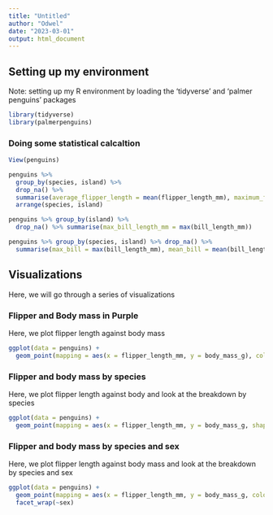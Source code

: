 ---
title: "Untitled"
author: "Odwel"
date: "2023-03-01"
output: html_document
---

## Setting up my environment
Note: setting up my R environment by loading the 'tidyverse' and 'palmer 
penguins' packages


```{r loading packages}
library(tidyverse)
library(palmerpenguins)
```
### Doing some statistical calcaltion

```{r}
View(penguins)
```

```{r}
penguins %>% 
  group_by(species, island) %>% 
  drop_na() %>%
  summarise(average_flipper_length = mean(flipper_length_mm), maximum_flipper_length = max(flipper_length_mm), average_body_mass = mean(body_mass_g), maximum_body_mass = max(body_mass_g),.groups = "drop") %>% 
  arrange(species, island)
```

```{r}
penguins %>% group_by(island) %>% 
  drop_na() %>% summarise(max_bill_length_mm = max(bill_length_mm))
```
```{r}
penguins %>% group_by(species, island) %>% drop_na() %>% 
  summarise(max_bill = max(bill_length_mm), mean_bill = mean(bill_length_mm),.groups = "drop")
```

## Visualizations
Here, we will go through a series of visualizations


### Flipper and Body mass in Purple
Here, we plot flipper length against body mass 


```{r visualize flipper and body mass in purple}
ggplot(data = penguins) + 
  geom_point(mapping = aes(x = flipper_length_mm, y = body_mass_g), color = "Purple")
```


### Flipper and body mass by species
Here, we plot flipper length against body and look at the breakdown by 
species


```{r species}
ggplot(data = penguins) + 
  geom_point(mapping = aes(x = flipper_length_mm, y = body_mass_g, shape = species, color = species))
```


### Flipper and body mass by species and sex
Here, we plot flipper length against body mass and look at the breakdown by
species and sex 


```{r species and sex}
ggplot(data = penguins) + 
  geom_point(mapping = aes(x = flipper_length_mm, y = body_mass_g, color = species, shape = species)) + 
  facet_wrap(~sex)
```












